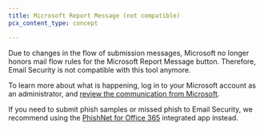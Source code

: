 ```yaml
---
title: Microsoft Report Message (not compatible)
pcx_content_type: concept

---
```


Due to changes in the flow of submission messages, Microsoft no longer honors mail flow rules for the Microsoft Report Message button. Therefore, Email Security is not compatible with this tool anymore.

To learn more about what is happening, log in to your Microsoft account as an administrator, and [review the communication from Microsoft](https://admin.microsoft.com/AdminPortal/Home?ref=MessageCenter/:/messages/MC690173).

If you need to submit phish samples or missed phish to Email Security, we recommend using the [PhishNet for Office 365](/email-security/email-configuration/phish-submissions/phishnet-o365/) integrated app instead.
